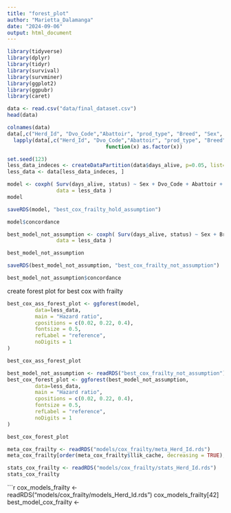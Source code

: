 ```yaml
---
title: "forest_plot"
author: "Marietta_Dalamanga"
date: "2024-09-06"
output: html_document
---
```


```r
library(tidyverse)
library(dplyr)
library(tidyr)
library(survival)
library(survminer)
library(ggplot2)
library(ggpubr)
library(caret)
```


```r
data <- read.csv("data/final_dataset.csv")
head(data)
```

```r
colnames(data)
data[,c("Herd_Id", "Dvo_Code","Abattoir", "prod_type", "Breed", "Sex", "place_of_death", "num_cond")] = 
  lapply(data[,c("Herd_Id", "Dvo_Code","Abattoir", "prod_type", "Breed", "Sex", "place_of_death", "num_cond")],
                                function(x) as.factor(x))
```


```r
set.seed(123)
less_data_indeces <- createDataPartition(data$days_alive, p=0.05, list=FALSE)
less_data <- data[less_data_indeces, ]
```


```r

model <- coxph( Surv(days_alive, status) ~ Sex + Dvo_Code + Abattoir + frailty(Herd_Id),
                data = less_data )
model
```


```r
saveRDS(model, "best_cox_frailty_hold_assumption")
```


```r
model$concordance
```


```r
best_model_not_assumption <- coxph( Surv(days_alive, status) ~ Sex + Breed + Abattoir + place_of_death + herd_size + frailty(Herd_Id),
                data = less_data )

best_model_not_assumption
```

```r
saveRDS(best_model_not_assumption, "best_cox_frailty_not_assumption")
```

```r
best_model_not_assumption$concordance

```

create forest plot for best cox with frailty
```r
best_cox_ass_forest_plot <- ggforest(model, 
         data=less_data, 
         main = "Hazard ratio",
         cpositions = c(0.02, 0.22, 0.4),
         fontsize = 0.5,
         refLabel = "reference",
         noDigits = 1
)

best_cox_ass_forest_plot

```

```r
best_model_not_assumption <- readRDS("best_cox_frailty_not_assumption")
best_cox_forest_plot <- ggforest(best_model_not_assumption, 
         data=less_data, 
         main = "Hazard ratio",
         cpositions = c(0.02, 0.22, 0.4),
         fontsize = 0.5,
         refLabel = "reference",
         noDigits = 1
)

best_cox_forest_plot

```



```r
meta_cox_frailty <- readRDS("models/cox_frailty/meta_Herd_Id.rds")
meta_cox_frailty[order(meta_cox_frailty$llik_cache, decreasing = TRUE),]
```


```r
stats_cox_frailty <- readRDS("models/cox_frailty/stats_Herd_Id.rds")
stats_cox_frailty
```

```r
cox_models_frailty <- readRDS("models/cox_frailty/models_Herd_Id.rds")
cox_models_frailty[42]
best_model_cox_frailty <-


